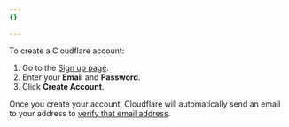 ```yaml
---
{}

---
```


To create a Cloudflare account:

1. Go to the [Sign up page](https://dash.cloudflare.com/sign-up).
2. Enter your **Email** and **Password**.
3. Click **Create Account**.

Once you create your account, Cloudflare will automatically send an email to your address to [verify that email address](/fundamentals/setup/account/verify-email-address/).
